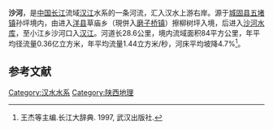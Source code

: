 {{Geobox|河流
<!-- *** 标题 *** -->
| name =  沙河
| native_name = 
| other_name =  
| category = 
<!-- *** 名称 **** --> 
| etymology = 
| nickname = 
<!-- *** 图片 *** -->
| image = 沙河（漢水支流），位於陝西省洋縣。（2015年4月16日拍攝於磨子橋鎮晏家壩村）.jpg
| image_caption = 沙河（漢水支流），位於[[陝西省|陝西省]][[洋县|洋县]]。（2015年4月16日拍攝於[[磨子桥镇|磨子桥镇]]晏家壩村）
| image_size =
<!-- *** 国家 *** -->
| country = {{PRC}}
| state = 
| region = 
| district = 
| municipality = 
<!-- *** 发源地、支流等 *** -->
| parent = 长江流域、汉水水系
| tributary_left = 
| tributary_right =
| city = 
| landmark = 
<!-- *** 位置 *** -->
| source = 
| source_location = | source_region = | source_country =
| source_elevation = 
| source_lat_d = | source_lat_m = | source_lat_s = | source_lat_NS =
| source_long_d = | source_long_m = | source_long_s = | source_long_EW =
| source1 = 
| source1_location = | source1_region = | source1_country =
| source1_elevation = 
| source1_lat_d = | source1_lat_m = | source1_lat_s = | source1_lat_NS =
| source1_long_d = | source1_long_m = | source1_long_s = | source1_long_EW =
| source_confluence = 
| source_confluence_location = | source_confluence_region = | source_confluence_country =
| source_confluence_elevation = 
| source_confluence_lat_d = | source_confluence_lat_m = | source_confluence_lat_s = | source_confluence_lat_NS =
| source_confluence_long_d = | source_confluence_long_m = | source_confluence_long_s = | source_confluence_long_EW =
| mouth = 汇入汉水上游右岸
| mouth_location = | mouth_region = | mouth_country =
| mouth_elevation = 
| mouth_lat_d = | mouth_lat_m = | mouth_lat_s = | mouth_lat_NS =
| mouth_long_d = | mouth_long_m = | mouth_long_s = | mouth_long_EW =
<!-- *** 数据 *** -->
| length = 28.6
| width = 
| depth = 
| volume = 
| watershed = 84
| discharge = 1.44
| discharge_max =
| discharge_min =
<!-- *** 自由字段 *** -->
| free =   | free_type = 支流
<!-- *** 地图 *** -->
| map =
| map_caption = 
| map_background = 
| map_locator =
| map_locator_x =
| map_locator_y = 
<!-- *** 网站 *** --> 
| website =
| commons =
<!-- *** 脚注 *** -->
| footnotes =
}}

'''沙河'''，是[[中国|中国]][[长江|长江]]流域[[汉江_(中国)|汉江]]水系的一条河流，汇入汉水上游右岸。源于[[城固县|城固县]][[五堵镇|五堵镇]]孙坪境内，由进入[[洋县|洋县]]草庙乡（現併入[[磨子桥镇|磨子桥镇]]）擦柳树坪入境，后进入[[沙河水库_(洋县)|沙河水库]]，至小江乡沙河口入[[汉江_(中国)|汉江]]。河道长28.6公里，境内流域面积84平方公里，年平均径流量0.36亿立方米，年平均流量1.44立方米/秒，河床平均坡降4.7%<ref>王杰等主编.长江大辞典. 1997, 武汉出版社.</ref>。
==参考文献==
{{reflist}}
{{汉水水系}}
{{长江中游水系}}
{{PRChina-geo-stub}}
[[Category:汉水水系|Category:汉水水系]]
[[Category:陕西地理|Category:陕西地理]]
